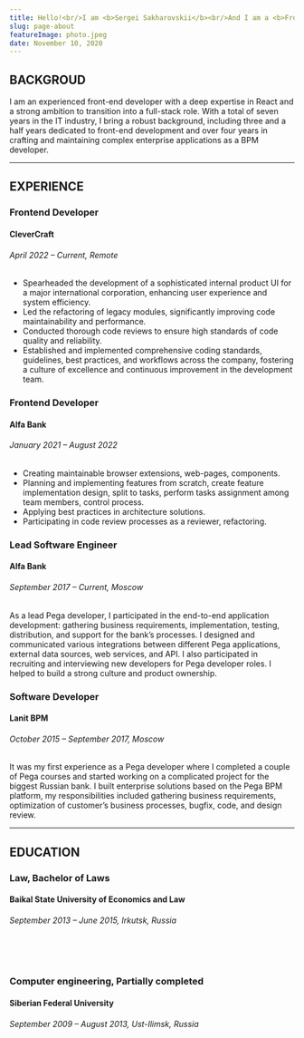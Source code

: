 ```yaml
---
title: Hello!<br/>I am <b>Sergei Sakharovskii</b><br/>And I am a <b>Frontend Developer</b>!
slug: page-about
featureImage: photo.jpeg
date: November 10, 2020
---
```


## BACKGROUD

I am an experienced front-end developer with a deep expertise in React and a strong ambition to transition into a full-stack role. With a total of seven years in the IT industry, I bring a robust background, including three and a half years dedicated to front-end development and over four years in crafting and maintaining complex enterprise applications as a BPM developer.

---

## EXPERIENCE

<h3>Frontend Developer</h3>
<h4>CleverCraft</h4>
<h6>April 2022 – Current, Remote</h6>
<p>
<ul>
  <li>Spearheaded the development of a sophisticated internal product UI for a major international corporation, enhancing user experience and   system efficiency.</li>
  <li>Led the refactoring of legacy modules, significantly improving code maintainability and performance.</li>
  <li>Conducted thorough code reviews to ensure high standards of code quality and reliability.</li>
  <li>Established and implemented comprehensive coding standards, guidelines, best practices, and workflows across the company, fostering a culture of excellence and continuous improvement in the development team.</li>
</ul
</p>

<h3>Frontend Developer</h3>
<h4>Alfa Bank</h4>
<h6>January 2021 – August 2022</h6>
<p>
<ul>
  <li>Creating maintainable browser extensions, web-pages, components.</li>
  <li>Planning and implementing features from scratch, create feature
      implementation design, split to tasks, perform tasks assignment
      among team members, control process.</li>
  <li>Applying best practices in architecture solutions.</li>
  <li>Participating in code review processes as a reviewer, refactoring.</li>
</ul
</p>

<h3>Lead Software Engineer</h3>
<h4>Alfa Bank</h4>
<h6>September 2017 – Current, Moscow</h6>
<p>
  As a lead Pega developer, I participated in the end-to-end application development: gathering business requirements,
  implementation, testing, distribution, and support for the bank’s processes. I designed and communicated various
  integrations between different Pega applications, external data sources, web services, and API. I also participated in
  recruiting and interviewing new developers for Pega developer roles. I helped to build a strong culture and product
  ownership.
</p>

<h3>Software Developer</h3>
<h4>Lanit BPM</h4>
<h6>October 2015 – September 2017, Moscow</h6>
<p>
  It was my first experience as a Pega developer where I completed a couple of Pega courses and started working on a
  complicated project for the biggest Russian bank. I built enterprise solutions based on the Pega BPM platform, my
  responsibilities included gathering business requirements, optimization of customer’s business processes, bugfix,
  code, and design review.
</p>

---

## EDUCATION

<h3>Law, Bachelor of Laws</h3>
<h4>Baikal State University of Economics and Law</h4>
<h6>September 2013 – June 2015, Irkutsk, Russia</h6>
<br />
<br />
<h3>Computer engineering, Partially completed</h3>
<h4>Siberian Federal University </h4>
<h6>September 2009 – August 2013, Ust-Ilimsk, Russia </h6>
